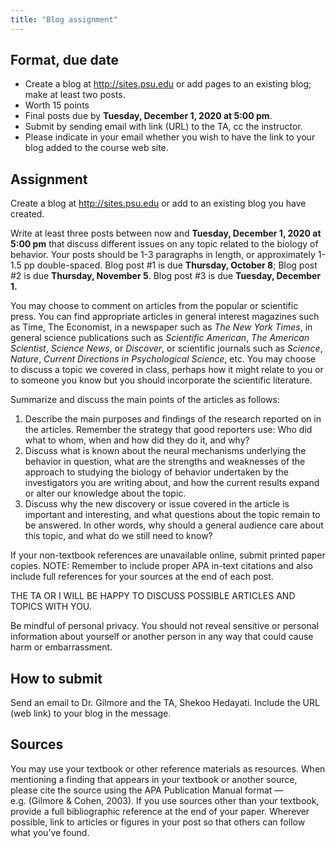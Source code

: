 ```yaml
---
title: "Blog assignment"
---
```


## Format, due date

- Create a blog at <http://sites.psu.edu> or add pages to an existing blog; make at least two posts.
- Worth 15 points
- Final posts due by **Tuesday, December 1, 2020 at 5:00 pm**.
- Submit by sending email with link (URL) to the TA, cc the instructor.
- Please indicate in your email whether you wish to have the link to your blog added to the course web site.

## Assignment

Create a blog at <http://sites.psu.edu> or add to an existing blog you have created.

Write at least three posts between now and **Tuesday, December 1, 2020 at 5:00 pm** that discuss different issues on any topic related to the biology of behavior. Your posts should be 1-3 paragraphs in length, or approximately 1-1.5 pp double-spaced. Blog post #1 is due **Thursday, October 8**; Blog post #2 is due **Thursday, November 5**. Blog post #3 is due **Tuesday, December 1.**

You may choose to comment on articles from the popular or scientific press. You can find appropriate articles in general interest magazines such as Time, The Economist, in a newspaper such as *The New York Times*, in general science publications such as *Scientific American*, *The American Scientist*, *Science News*, or *Discover*, or scientific journals such as *Science*, *Nature*, *Current Directions in Psychological Science*, etc. You may choose to discuss a topic we covered in class, perhaps how it might relate to you or to someone you know but you should incorporate the scientific literature.

Summarize and discuss the main points of the articles as follows:

1. Describe the main purposes and findings of the research reported on in the articles. Remember the strategy that good reporters use: Who did what to whom, when and how did they do it, and why?
2. Discuss what is known about the neural mechanisms underlying the behavior in question, what are the strengths and weaknesses of the approach to studying the biology of behavior undertaken by the investigators you are writing about, and how the current results expand or alter our knowledge about the topic.
3. Discuss why the new discovery or issue covered in the article is important and interesting, and what questions about the topic remain to be answered. In other words, why should a general audience care about this topic, and what do we still need to know?

If your non-textbook references are unavailable online, submit printed paper copies. NOTE: Remember to include proper APA in-text citations and also include full references for your sources at the end of each post. 

THE TA OR I WILL BE HAPPY TO DISCUSS POSSIBLE ARTICLES AND TOPICS WITH YOU.

Be mindful of personal privacy. You should not reveal sensitive or personal information about yourself or another person in any way that could cause harm or embarrassment.

## How to submit

Send an email to Dr. Gilmore and the TA, Shekoo Hedayati. Include the URL (web link) to your blog in the message.

## Sources

You may use your textbook or other reference materials as resources. When mentioning a finding that appears in your textbook or another source, please cite the source using the APA Publication Manual format — e.g. (Gilmore & Cohen, 2003). If you use sources other than your textbook, provide a full bibliographic reference at the end of your paper. Wherever possible, link to articles or figures in your post so that others can follow what you've found.
